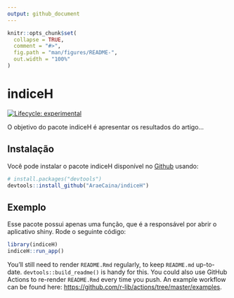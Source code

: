 ```yaml
---
output: github_document
---
```


<!-- README.md is generated from README.Rmd. Please edit that file -->

```r
knitr::opts_chunk$set(
  collapse = TRUE,
  comment = "#>",
  fig.path = "man/figures/README-",
  out.width = "100%"
)
```

# indiceH

<!-- badges: start -->
[![Lifecycle: experimental](https://img.shields.io/badge/lifecycle-experimental-orange.svg)](https://lifecycle.r-lib.org/articles/stages.html#experimental)
<!-- badges: end -->

O objetivo do pacote indiceH é apresentar os resultados do artigo...

## Instalação

Você pode instalar o pacote indiceH disponível no [Github](https://github.com/AraeCaina/indiceH) usando:

``` r
# install.packages("devtools")
devtools::install_github("AraeCaina/indiceH")
```

## Exemplo

Esse pacote possui apenas uma função, que é a responsável por abrir o aplicativo shiny. Rode o seguinte código:

```r 
library(indiceH)
indiceH::run_app()
```

You'll still need to render `README.Rmd` regularly, to keep `README.md` up-to-date. `devtools::build_readme()` is handy for this. You could also use GitHub Actions to re-render `README.Rmd` every time you push. An example workflow can be found here: <https://github.com/r-lib/actions/tree/master/examples>.


